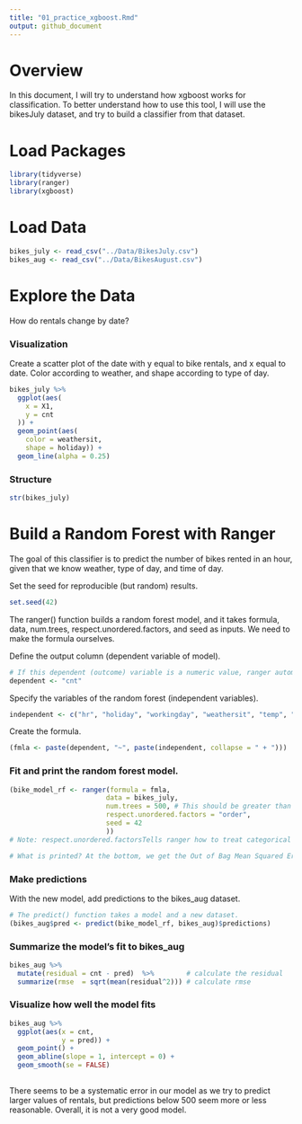 ```yaml
---
title: "01_practice_xgboost.Rmd"
output: github_document
---
```

# Overview
In this document, I will try to understand how xgboost works for classification. To better understand how to use this tool, I will use the bikesJuly dataset, and try to build a classifier from that dataset.

# Load Packages
```r
library(tidyverse)
library(ranger)
library(xgboost)
```

# Load Data
```r
bikes_july <- read_csv("../Data/BikesJuly.csv")
bikes_aug <- read_csv("../Data/BikesAugust.csv")
```

# Explore the Data
How do rentals change by date?

### Visualization
Create a scatter plot of the date with y equal to bike rentals, and x equal to date. Color according to weather, and shape according to type of day.
```r
bikes_july %>% 
  ggplot(aes(
    x = X1,
    y = cnt
  )) +
  geom_point(aes(
    color = weathersit,
    shape = holiday)) +
  geom_line(alpha = 0.25)
```

### Structure
```r
str(bikes_july)
```


# Build a Random Forest with Ranger
The goal of this classifier is to predict the number of bikes rented in an hour, given that we know weather, type of day, and time of day.

Set the seed for reproducible (but random) results.
```r
set.seed(42)
```

The ranger() function builds a random forest model, and it takes formula, data, num.trees, respect.unordered.factors, and seed as inputs. We need to make the formula ourselves.

Define the output column (dependent variable of model).
```r
# If this dependent (outcome) variable is a numeric value, ranger automatically runs a regression. Otherwise, it runs classification.
dependent <- "cnt"
```

Specify the variables of the random forest (independent variables).
```r
independent <- c("hr", "holiday", "workingday", "weathersit", "temp", "atemp", "hum", "windspeed")
```

Create the formula.
```r
(fmla <- paste(dependent, "~", paste(independent, collapse = " + ")))
```

### Fit and print the random forest model.
```r
(bike_model_rf <- ranger(formula = fmla,
                        data = bikes_july,
                        num.trees = 500, # This should be greater than 200, 500 is default
                        respect.unordered.factors = "order", 
                        seed = 42
                        ))
# Note: respect.unordered.factorsTells ranger how to treat categorical variables. This safely and meaningfully encodes categorical variables as numbers. It also runs faster than converting categoricals to indicator variables

# What is printed? At the bottom, we get the Out of Bag Mean Squared Error as well as the Out of Bag R Squared value. These are estimates on how it will run on future data.
```

### Make predictions 
With the new model, add predictions to the bikes_aug dataset.
```r
# The predict() function takes a model and a new dataset. 
(bikes_aug$pred <- predict(bike_model_rf, bikes_aug)$predictions)
```

### Summarize the model's fit to bikes_aug
```r
bikes_aug %>% 
  mutate(residual = cnt - pred)  %>%        # calculate the residual
  summarize(rmse  = sqrt(mean(residual^2))) # calculate rmse
```


### Visualize how well the model fits
```r
bikes_aug %>% 
  ggplot(aes(x = cnt,
             y = pred)) +
  geom_point() +
  geom_abline(slope = 1, intercept = 0) +
  geom_smooth(se = FALSE)
  
```
There seems to be a systematic error in our model as we try to predict larger values of rentals, but predictions below 500 seem more or less reasonable. Overall, it is not a very good model. 


